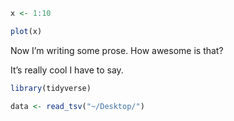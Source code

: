 
```r
x <- 1:10
```

```r
plot(x)
```

Now I'm writing some prose.  How awesome is that?

It's really cool I have to say.

```r
library(tidyverse)
```

```r
data <- read_tsv("~/Desktop/")
```